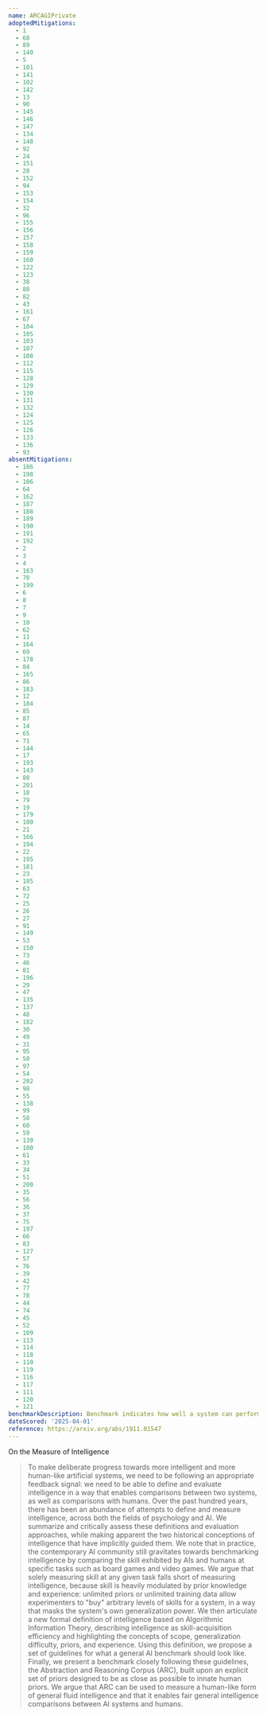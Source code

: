 ```yaml
---
name: ARCAGIPrivate
adoptedMitigations:
  - 1
  - 68
  - 89
  - 140
  - 5
  - 101
  - 141
  - 102
  - 142
  - 13
  - 90
  - 145
  - 146
  - 147
  - 134
  - 148
  - 92
  - 24
  - 151
  - 28
  - 152
  - 94
  - 153
  - 154
  - 32
  - 96
  - 155
  - 156
  - 157
  - 158
  - 159
  - 160
  - 122
  - 123
  - 38
  - 88
  - 82
  - 43
  - 161
  - 67
  - 104
  - 105
  - 103
  - 107
  - 108
  - 112
  - 115
  - 128
  - 129
  - 130
  - 131
  - 132
  - 124
  - 125
  - 126
  - 133
  - 136
  - 93
absentMitigations:
  - 186
  - 198
  - 106
  - 64
  - 162
  - 187
  - 188
  - 189
  - 190
  - 191
  - 192
  - 2
  - 3
  - 4
  - 163
  - 70
  - 199
  - 6
  - 8
  - 7
  - 9
  - 10
  - 62
  - 11
  - 164
  - 69
  - 178
  - 84
  - 165
  - 86
  - 183
  - 12
  - 184
  - 85
  - 87
  - 14
  - 65
  - 71
  - 144
  - 17
  - 193
  - 143
  - 80
  - 201
  - 18
  - 79
  - 19
  - 179
  - 180
  - 21
  - 166
  - 194
  - 22
  - 195
  - 181
  - 23
  - 185
  - 63
  - 72
  - 25
  - 26
  - 27
  - 91
  - 149
  - 53
  - 150
  - 73
  - 46
  - 81
  - 196
  - 29
  - 47
  - 135
  - 137
  - 48
  - 182
  - 30
  - 49
  - 31
  - 95
  - 50
  - 97
  - 54
  - 202
  - 98
  - 55
  - 138
  - 99
  - 58
  - 60
  - 59
  - 139
  - 100
  - 61
  - 33
  - 34
  - 51
  - 200
  - 35
  - 56
  - 36
  - 37
  - 75
  - 197
  - 66
  - 83
  - 127
  - 57
  - 76
  - 39
  - 42
  - 77
  - 78
  - 44
  - 74
  - 45
  - 52
  - 109
  - 113
  - 114
  - 118
  - 110
  - 119
  - 116
  - 117
  - 111
  - 120
  - 121
benchmarkDescription: Benchmark indicates how well a system can perform abstract reasoning tasks that require generalization from minimal examples, reflecting human-like fluid intelligence.
dateScored: '2025-04-01'
reference: https://arxiv.org/abs/1911.01547
---
```



On the Measure of Intelligence

> To make deliberate progress towards more intelligent and more human-like artificial systems, we need to be following an appropriate feedback signal: we need to be able to define and evaluate intelligence in a way that enables comparisons between two systems, as well as comparisons with humans. Over the past hundred years, there has been an abundance of attempts to define and measure intelligence, across both the fields of psychology and AI. We summarize and critically assess these definitions and evaluation approaches, while making apparent the two historical conceptions of intelligence that have implicitly guided them. We note that in practice, the contemporary AI community still gravitates towards benchmarking intelligence by comparing the skill exhibited by AIs and humans at specific tasks such as board games and video games. We argue that solely measuring skill at any given task falls short of measuring intelligence, because skill is heavily modulated by prior knowledge and experience: unlimited priors or unlimited training data allow experimenters to "buy" arbitrary levels of skills for a system, in a way that masks the system's own generalization power. We then articulate a new formal definition of intelligence based on Algorithmic Information Theory, describing intelligence as skill-acquisition efficiency and highlighting the concepts of scope, generalization difficulty, priors, and experience. Using this definition, we propose a set of guidelines for what a general AI benchmark should look like. Finally, we present a benchmark closely following these guidelines, the Abstraction and Reasoning Corpus (ARC), built upon an explicit set of priors designed to be as close as possible to innate human priors. We argue that ARC can be used to measure a human-like form of general fluid intelligence and that it enables fair general intelligence comparisons between AI systems and humans.
